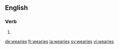 ==English==

===Verb===
{{head|en|verb form}}

# {{en-third-person singular of|weary}}

[[de:wearies]]
[[fr:wearies]]
[[ja:wearies]]
[[sv:wearies]]
[[vi:wearies]]
